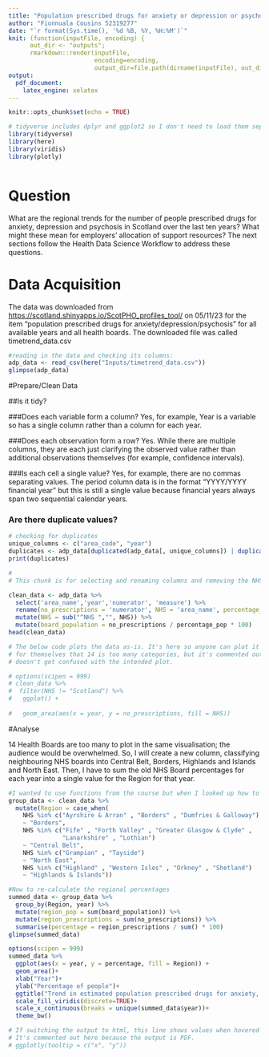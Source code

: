 ```yaml
---
title: "Population prescribed drugs for anxiety or depression or psychosis"
author: "Fionnuala Cousins 52319277"
date: "`r format(Sys.time(), '%d %B, %Y, %H:%M')`"
knit: (function(inputFile, encoding) {
      out_dir <- "outputs";
      rmarkdown::render(inputFile,
                        encoding=encoding,
                        output_dir=file.path(dirname(inputFile), out_dir))})
output: 
  pdf_document:
    latex_engine: xelatex
---
```


```r
knitr::opts_chunk$set(echo = TRUE)
```

```r
# tidyverse includes dplyr and ggplot2 so I don't need to load them separately
library(tidyverse)
library(here)
library(viridis)
library(plotly)
```

```r
```

# Question

What are the regional trends for the number of people prescribed drugs for 
anxiety, depression and psychosis in Scotland over the last ten years?
What might these mean for employers' allocation of support resources? The next 
sections follow the Health Data Science Workflow to address these questions.

# Data Acquisition

The data was downloaded from 
<https://scotland.shinyapps.io/ScotPHO_profiles_tool/> on 05/11/23 for the item
"population prescribed drugs for anxiety/depression/psychosis" for all available
years and all health boards. The downloaded file was called timetrend_data.csv


```r
#reading in the data and checking its columns:
adp_data <- read_csv(here("Inputs/timetrend_data.csv"))
glimpse(adp_data)
```

#Prepare/Clean Data

##Is it tidy? 

###Does each variable form a column? Yes, for example, Year is a variable so has a single column rather than a column for each year. 

###Does each observation form a row? Yes. While there are multiple columns, they are each just clarifying the observed value rather than additional observations themselves (for example, confidence intervals).

###Is each cell a single value? Yes, for example, there are no commas separating values. The period column data is in the format "YYYY/YYYY financial year" but this is still a single value because financial years always span two sequential calendar years. 

### Are there duplicate values?
```r
# checking for duplicates
unique_columns <- c("area_code", "year")
duplicates <- adp_data[duplicated(adp_data[, unique_columns]) | duplicated(adp_data[, unique_columns], fromLast = TRUE), ]
print(duplicates)
```

```r
# 
# This chunk is for selecting and renaming columns and removing the NHS prefix.

clean_data <- adp_data %>%
  select('area_name','year','numerator', 'measure') %>% 
  rename(no_prescriptions = 'numerator', NHS = 'area_name', percentage_pop = 'measure') %>% 
  mutate(NHS = sub("^NHS ","", NHS)) %>% 
  mutate(board_population = no_prescriptions / percentage_pop * 100)
head(clean_data)

```
```r
# The below code plots the data as-is. It's here so anyone can plot it and see  
# for themselves that 14 is too many categories, but it's commented out so it 
# doesn't get confused with the intended plot.

# options(scipen = 999)
# clean_data %>% 
#  filter(NHS != "Scotland") %>% 
#   ggplot() +
  
#   geom_area(aes(x = year, y = no_prescriptions, fill = NHS))
```


#Analyse 

14 Health Boards are too many to plot in the same visualisation; the audience
would be overwhelmed. So, I will create a new column, classifying neighbouring
NHS boards into Central Belt, Borders, Highlands and Islands and North East. 
Then, I have to sum the old NHS Board percentages for each year into a single 
value for the Region for that year.

```r
#I wanted to use functions from the course but when I looked up how to recategorise a categorical variable, all the answers were using functions we hadn't used. So, I asked chatgpt. First, it advised a statement for each NHS Board but I knew it could be done in groups and using | or %in% so I modified the prompt. 
group_data <- clean_data %>% 
  mutate(Region = case_when(
    NHS %in% c("Ayrshire & Arran" , "Borders" , "Dumfries & Galloway")
    ~ "Borders",
    NHS %in% c("Fife" , "Forth Valley" , "Greater Glasgow & Clyde" , 
               "Lanarkshire" , "Lothian")
    ~ "Central Belt",
    NHS %in% c("Grampian" , "Tayside")
    ~ "North East",
    NHS %in% c("Highland" , "Western Isles" , "Orkney" , "Shetland")
    ~ "Highlands & Islands"))


```


```r
#Now to re-calculate the regional percentages
summed_data <- group_data %>% 
  group_by(Region, year) %>% 
  mutate(region_pop = sum(board_population)) %>% 
  mutate(region_prescriptions = sum(no_prescriptions)) %>% 
  summarise(percentage = region_prescriptions / sum() * 100)
glimpse(summed_data)

```


```r
options(scipen = 999)
summed_data %>% 
  ggplot(aes(x = year, y = percentage, fill = Region)) +
  geom_area()+
  xlab("Year")+
  ylab("Percentage of people")+
  ggtitle("Trend in estimated population prescribed drugs for anxiety, depression or psychosis in Scotland by region")+
  scale_fill_viridis(discrete=TRUE)+
  scale_x_continuous(breaks = unique(summed_data$year))+
  theme_bw()

# If switching the output to html, this line shows values when hovered over. 
# It's commented out here because the output is PDF. 
# ggplotly(tooltip = c("x", "y"))

```

